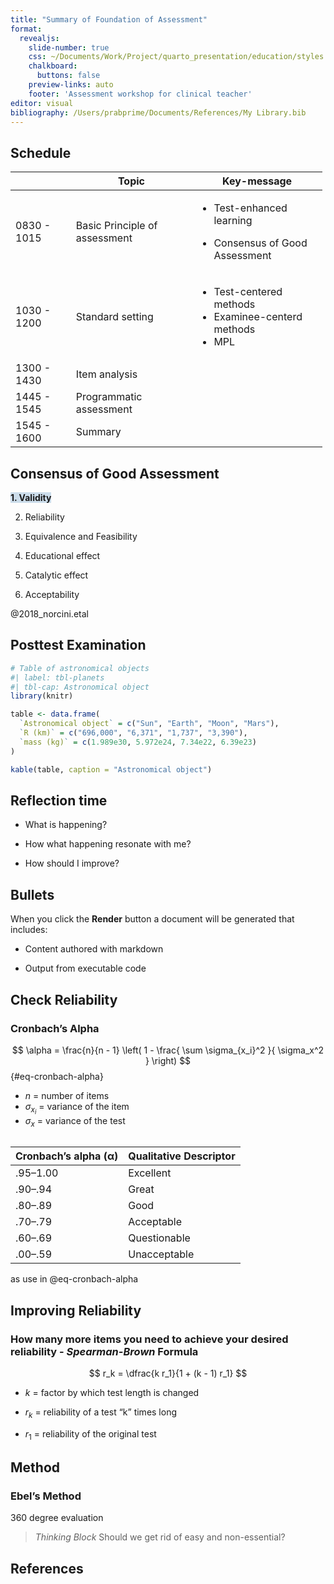 ```yaml
---
title: "Summary of Foundation of Assessment"
format: 
  revealjs:
    slide-number: true
    css: ~/Documents/Work/Project/quarto_presentation/education/styles.css
    chalkboard: 
      buttons: false
    preview-links: auto
    footer: 'Assessment workshop for clinical teacher'
editor: visual
bibliography: /Users/prabprime/Documents/References/My Library.bib
---
```


## Schedule

::: left-align-table
+---------------+-------------------------------+----------------------------------+
|               | Topic                         | Key-message                      |
+===============+===============================+==================================+
| 0830 - 1015   | Basic Principle of assessment | -   Test-enhanced learning       |
|               |                               |                                  |
|               |                               | -   Consensus of Good Assessment |
+---------------+-------------------------------+----------------------------------+
| 1030 - 1200   | Standard setting              | -   Test-centered methods        |
|               |                               | -   Examinee-centerd methods     |
|               |                               | -   MPL                          |
+---------------+-------------------------------+----------------------------------+
| 1300 - 1430   | Item analysis                 |                                  |
+---------------+-------------------------------+----------------------------------+
| 1445 - 1545   | Programmatic assessment       |                                  |
+---------------+-------------------------------+----------------------------------+
| 1545 - 1600   | Summary                       |                                  |
+---------------+-------------------------------+----------------------------------+
:::

## Consensus of Good Assessment

[1.  Validity]{.fragment style="font-weight:bold;background-color:#ccddeb;"}

2.  Reliability

3.  Equivalence and Feasibility

4.  Educational effect

5.  Catalytic effect

6.  Acceptability

::: footnote
@2018_norcini.etal
:::

## Posttest Examination

```r
# Table of astronomical objects
#| label: tbl-planets
#| tbl-cap: Astronomical object
library(knitr)

table <- data.frame(
  `Astronomical object` = c("Sun", "Earth", "Moon", "Mars"),
  `R (km)` = c("696,000", "6,371", "1,737", "3,390"),
  `mass (kg)` = c(1.989e30, 5.972e24, 7.34e22, 6.39e23)
)

kable(table, caption = "Astronomical object")
```

## Reflection time

+ What is happening?

+ How what happening resonate with me?

+ How should I improve?

## Bullets

When you click the **Render** button a document will be generated that includes:

::: incremental
-   Content authored with markdown

-   Output from executable code
:::

## Check Reliability

### Cronbach's Alpha {.kanit-bold .math-slide}

$$
\alpha = \frac{n}{n - 1} \left( 1 - \frac{ \sum \sigma_{x_i}^2 }{ \sigma_x^2 } \right)
$$ {#eq-cronbach-alpha}

-   $n$ = number of items
-   $\sigma_{x_i}$ = variance of the item
-   $\sigma_x$ = variance of the test

## 

| Cronbach’s alpha (α) | Qualitative Descriptor |
|----------------------|------------------------|
| .95–1.00             | Excellent              |
| .90–.94              | Great                  |
| .80–.89              | Good                   |
| .70–.79              | Acceptable             |
| .60–.69              | Questionable           |
| .00–.59              | Unacceptable           |
as use in @eq-cronbach-alpha

## Improving Reliability

### How many more items you need to achieve your desired reliability - *Spearman-Brown* Formula {.kanit-bold .math-slide}

$$
r_k = \dfrac{k r_1}{1 + (k - 1) r_1}
$$

-   $k$ = factor by which test length is changed

-   $r_{k}$ = reliability of a test “k” times long

-   $r_1$ = reliability of the original test

## Method

### Ebel's Method {#ebel}

360 degree evaluation

> *Thinking Block* Should we get rid of easy and non-essential?

## References

::: {#refs}
:::
